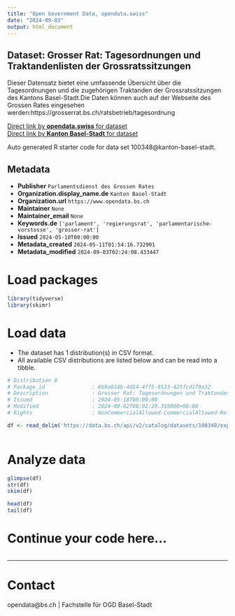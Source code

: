 ```yaml
---
title: "Open Government Data, opendata.swiss"
date: "2024-09-03"
output: html_document
---
```


## Dataset: Grosser Rat: Tagesordnungen und Traktandenlisten der Grossratssitzungen

Dieser Datensatz bietet eine umfassende Übersicht über die Tagesordnungen und die zugehörigen Traktanden der Grossratssitzungen des Kantons Basel-Stadt.Die Daten können auch auf der Webseite des Grossen Rates eingesehen werden:https://grosserrat.bs.ch/ratsbetrieb/tagesordnung

[Direct link by **opendata.swiss** for dataset](https://opendata.swiss/de/dataset/grosser-rat-tagesordnungen-und-traktandenlisten-der-grossratssitzungen)<br>
[Direct link by **Kanton Basel-Stadt** for dataset](https://data.bs.ch/explore/dataset/100348/)

Auto generated R starter code for data set 100348@kanton-basel-stadt.

## Metadata

- **Publisher** `Parlamentsdienst des Grossen Rates`
- **Organization.display_name.de** `Kanton Basel-Stadt`
- **Organization.url** `https://www.opendata.bs.ch`
- **Maintainer** `None`
- **Maintainer_email** `None`
- **Keywords.de** `['parlament', 'regierungsrat', 'parlamentarische-vorstosse', 'grosser-rat']`
- **Issued** `2024-05-10T00:00:00`
- **Metadata_created** `2024-05-11T01:54:16.732901`
- **Metadata_modified** `2024-09-03T02:24:08.433447`


# Load packages

```r

library(tidyverse)
library(skimr)

```

# Load data

-   The dataset has 1 distribution(s) in CSV format.
-   All available CSV distributions are listed below and can be read into a tibble.

```r

# Distribution 0
# Package_id               : 6b9a014b-4d14-4ff5-9533-425fcd1f0a32
# Description              : Grosser Rat: Tagesordnungen und Traktandenlisten der Grossratssitzungen (csv)
# Issued                   : 2024-05-10T00:00:00
# Modified                 : 2024-09-02T08:02:29.319000+00:00
# Rights                   : NonCommercialAllowed-CommercialAllowed-ReferenceRequired

df <- read_delim('https://data.bs.ch/api/v2/catalog/datasets/100348/exports/csv?use_labels=true')



```

# Analyze data

```r

glimpse(df)
str(df)
skim(df)

head(df)
tail(df)

```

# Continue your code here...

```r

```

------------------------------------------------------------------------

# Contact

opendata@bs.ch | Fachstelle für OGD Basel-Stadt
